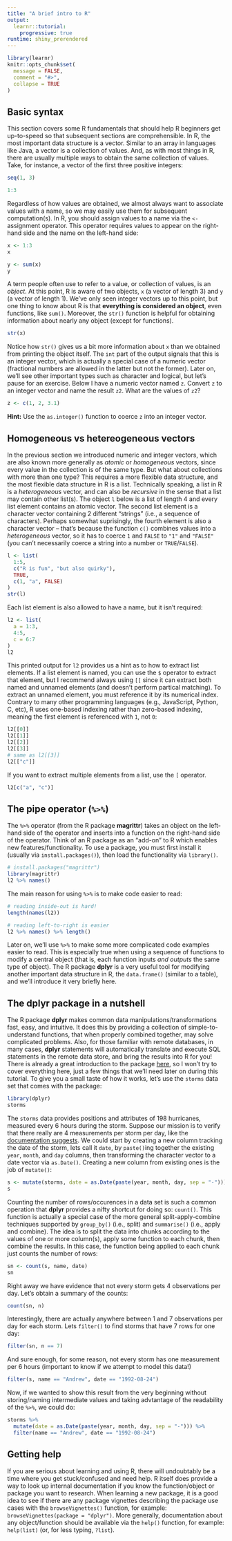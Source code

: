 ```yaml
---
title: "A brief intro to R"
output: 
  learnr::tutorial:
    progressive: true
runtime: shiny_prerendered
---
```


```r
library(learnr)
knitr::opts_chunk$set(
  message = FALSE,
  comment = "#>",
  collapse = TRUE
)
```


## Basic syntax

This section covers some R fundamentals that should help R beginners get up-to-speed so that subsequent sections are comprehensible. In R, the most important data structure is a vector. Similar to an array in languages like Java, a vector is a collection of values. And, as with most things in R, there are usually multiple ways to obtain the same collection of values. Take, for instance, a vector of the first three positive integers:

```r
seq(1, 3)

1:3
```

Regardless of how values are obtained, we almost always want to associate values with a name, so we may easily use them for subsequent computation(s). In R, you should assign values to a name via the `<-` assignment operator. This operator requires values to appear on the right-hand side and the name on the left-hand side:

```r
x <- 1:3
x

y <- sum(x)
y
```

A term people often use to refer to a value, or collection of values, is an _object_. At this point, R is aware of two objects, `x` (a vector of length 3) and `y` (a vector of length 1). We've only seen integer vectors up to this point, but one thing to know about R is that __everything is considered an object__, even functions, like `sum()`. Moreover, the `str()` function is helpful for obtaining information about nearly any object (except for functions).

```r
str(x)
```

Notice how `str()` gives us a bit more information about `x` than we obtained from printing the object itself. The `int` part of the output signals that this is an integer vector, which is actually a special case of a numeric vector (fractional numbers are allowed in the latter but not the former). Later on, we'll see other important types such as character and logical, but let's pause for an exercise. Below I have a numeric vector named `z`. Convert `z` to an integer vector and name the result `z2`. What are the values of `z2`?


```r
z <- c(1, 2, 3.1)
```

<div id="integer-hint">
**Hint:** Use the `as.integer()` function to coerce `z` into an integer vector. 
</div>

## Homogeneous vs hetereogeneous vectors

In the previous section we introduced numeric and integer vectors, which are also known more generally as *atomic* or *homogeneous* vectors, since every value in the collection is of the same type. But what about collections with more than one type? This requires a more flexible data structure, and the most flexible data structure in R is a list. Technically speaking, a list in R is a *heterogeneous* vector, and can also be *recursive* in the sense that a list may contain other list(s). The object `l` below is a list of length 4 and every list element contains an atomic vector. The second list element is a character vector containing 2 different "strings" (i.e., a sequence of characters). Perhaps somewhat suprisingly, the fourth element is also a character vector -- that's because the function `c()` combines values into a *heterogeneous* vector, so it has to coerce `1` and `FALSE` to `"1"` and `"FALSE"` (you can't necessarily coerce a string into a number or `TRUE`/`FALSE`).

```r
l <- list(
  1:5, 
  c("R is fun", "but also quirky"), 
  TRUE, 
  c(1, "a", FALSE)
)
str(l)
```

Each list element is also allowed to have a name, but it isn't required:

```r
l2 <- list(
  a = 1:3,
  4:5,
  c = 6:7
)
l2
```

This printed output for `l2` provides us a hint as to how to extract list elements. If a list element is named, you can use the `$` operator to extract that element, but I recommend always using `[[` since it can extract both named and unnamed elements (and doesn't perform partical matching). To extract an unnamed element, you must reference it by its numerical index. Contrary to many other programming languages (e.g., JavaScript, Python, C, etc), R uses one-based indexing rather than zero-based indexing, meaning the first element is referenced with `1`, not `0`:

```r
l2[[0]]
l2[[1]]
l2[[2]]
l2[[3]]
# same as l2[[3]]
l2[["c"]]
```

If you want to extract multiple elements from a list, use the `[` operator. 

```r
l2[c("a", "c")]
```


## The pipe operator (`%>%`)

The `%>%` operator (from the R package **magrittr**) takes an object on the left-hand side of the operator and inserts into a function on the right-hand side of the operator. Think of an R package as an "add-on" to R which enables new features/functionality. To use a package, you must first install it (usually via `install.packages()`), then load the functionality via `library()`.

```r
# install.packages("magrittr")
library(magrittr)
l2 %>% names()
```

The main reason for using `%>%` is to make code easier to read:

```r
# reading inside-out is hard!
length(names(l2))

# reading left-to-right is easier
l2 %>% names() %>% length()
```

Later on, we'll use `%>%` to make some more complicated code examples easier to read. This is especially true when using a sequence of functions to modify a central object (that is, each function inputs *and outputs* the same type of object). The R package **dplyr** is a very useful tool for modifying another important data structure in R, the `data.frame()` (similar to a table), and we'll introduce it very briefly here.

## The dplyr package in a nutshell

The R package **dplyr** makes common data manipulations/transformations fast, easy, and intuitive. It does this by providing a collection of simple-to-understand functions, that when properly combined together, may solve complicated problems. Also, for those familiar with remote databases, in many cases, **dplyr** statements will automatically translate and execute SQL statements in the remote data store, and bring the results into R for you! There is already a great introduction to the package [here](https://cran.r-project.org/web/packages/dplyr/vignettes/dplyr.html), so I won't try to cover everything here, just a few things that we'll need later on during this tutorial. To give you a small taste of how it works, let's use the `storms` data set that comes with the package:

```r
library(dplyr)
storms
```

The `storms` data provides positions and attributes of 198 hurricanes, measured every 6 hours during the storm. Suppose our mission is to verify that there really are 4 measurements per storm per day, like the [documentation suggests](https://rdrr.io/cran/dplyr/man/storms.html). We could start by creating a new column tracking the date of the storm, lets call it `date`, by `paste()`ing together the existing `year`, `month`, and `day` columns, then transforming the character vector to a date vector via `as.Date()`. Creating a new column from existing ones is the job of `mutate()`:

```r
s <- mutate(storms, date = as.Date(paste(year, month, day, sep = "-")))
s
```

Counting the number of rows/occurences in a data set is such a common operation that **dplyr** provides a nifty shortcut for doing so: `count()`. This function is actually a special case of the more general split-apply-combine techniques supported by `group_by()` (i.e., split) and `summarise()` (i.e., apply and combine). The idea is to split the data into chunks according to the values of one or more column(s), apply some function to each chunk, then combine the results. In this case, the function being applied to each chunk just counts the number of rows: 

```r
sn <- count(s, name, date)
sn
```

Right away we have evidence that not every storm gets 4 observations per day. Let's obtain a summary of the counts:

```r
count(sn, n)
```

Interestingly, there are actually anywhere between 1 and 7 observations per day for each storm. Lets `filter()` to find storms that have 7 rows for one day:

```r
filter(sn, n == 7)
```

And sure enough, for some reason, not every storm has one measurement per 6 hours (important to know if we attempt to model this data!)

```r
filter(s, name == "Andrew", date == "1992-08-24")
```

Now, if we wanted to show this result from the very beginning without storing/naming intermediate values and taking advtantage of the readability of the `%>%`, we could do:

```r
storms %>%
  mutate(date = as.Date(paste(year, month, day, sep = "-"))) %>%
  filter(name == "Andrew", date == "1992-08-24")
```



## Getting help

If you are serious about learning and using R, there will undoubtably be a time where you get stuck/confused and need help. R itself does provide a way to look up internal documentation if you know the function/object or package you want to research. When learning a new package, it is a good idea to see if there are any package vignettes describing the package use cases with the `browseVignettes()` function, for example: `browseVignettes(package = "dplyr")`. More generally, documentation about any object/function should be available via the `help()` function, for example: `help(list)` (or, for less typing, `?list`).

